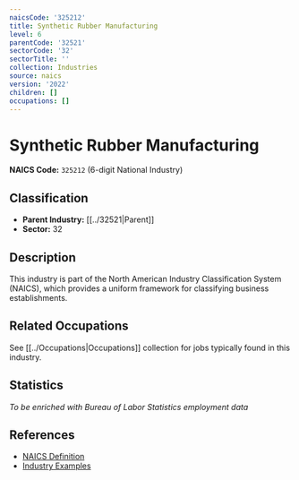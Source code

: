```yaml
---
naicsCode: '325212'
title: Synthetic Rubber Manufacturing
level: 6
parentCode: '32521'
sectorCode: '32'
sectorTitle: ''
collection: Industries
source: naics
version: '2022'
children: []
occupations: []
---
```

# Synthetic Rubber Manufacturing

**NAICS Code:** `325212` (6-digit National Industry)

## Classification

- **Parent Industry:** [[../32521|Parent]]
- **Sector:** 32

## Description

This industry is part of the North American Industry Classification System (NAICS), which provides a uniform framework for classifying business establishments.

## Related Occupations

See [[../Occupations|Occupations]] collection for jobs typically found in this industry.

## Statistics

*To be enriched with Bureau of Labor Statistics employment data*

## References

- [NAICS Definition](https://www.census.gov/naics/)
- [Industry Examples](https://www.census.gov/naics/2022NAICS/)
